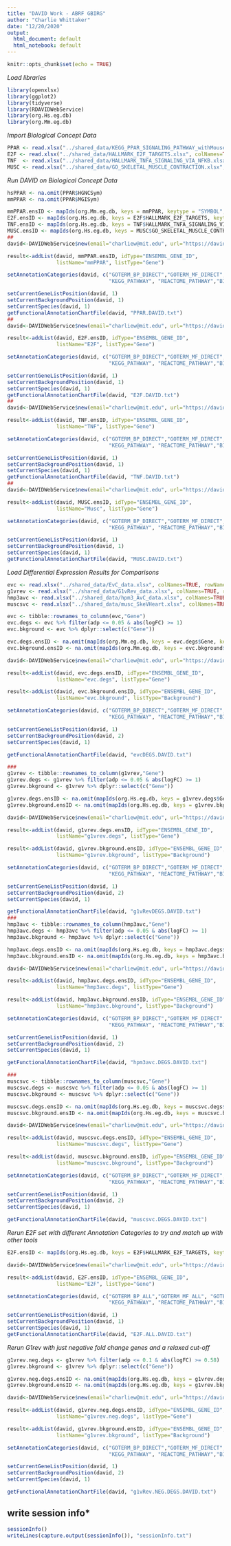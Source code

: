 ```yaml
---
title: "DAVID Work - ABRF GBIRG"
author: "Charlie Whittaker"
date: "12/20/2020"
output: 
  html_document: default
  html_notebook: default
---
```


```r
knitr::opts_chunk$set(echo = TRUE)
```

*Load libraries*

```r
library(openxlsx)
library(ggplot2)
library(tidyverse)
library(RDAVIDWebService)
library(org.Hs.eg.db)
library(org.Mm.eg.db)
```

*Import Biological Concept Data*

```r
PPAR <- read.xlsx("../shared_data/KEGG_PPAR_SIGNALING_PATHWAY_withMouse.xlsx", colNames=TRUE, rowNames=FALSE)
E2F <- read.xlsx("../shared_data/HALLMARK_E2F_TARGETS.xlsx", colNames=TRUE, rowNames=FALSE)
TNF  <- read.xlsx("../shared_data/HALLMARK_TNFA_SIGNALING_VIA_NFKB.xlsx", colNames=TRUE, rowNames=FALSE)
MUSC <- read.xlsx("../shared_data/GO_SKELETAL_MUSCLE_CONTRACTION.xlsx", colNames=TRUE, rowNames=FALSE)
```

*Run DAVID on Biological Concept Data*

```r
hsPPAR <- na.omit(PPAR$HGNCSym)
mmPPAR <- na.omit(PPAR$MGISym)

mmPPAR.ensID <- mapIds(org.Mm.eg.db, keys = mmPPAR, keytype = "SYMBOL", column="ENSEMBL")
E2F.ensID <- mapIds(org.Hs.eg.db, keys = E2F$HALLMARK_E2F_TARGETS, keytype = "SYMBOL", column="ENSEMBL")
TNF.ensID <- mapIds(org.Hs.eg.db, keys = TNF$HALLMARK_TNFA_SIGNALING_VIA_NFKB, keytype = "SYMBOL", column="ENSEMBL")
MUSC.ensID <- mapIds(org.Hs.eg.db, keys = MUSC$GO_SKELETAL_MUSCLE_CONTRACTION, keytype = "SYMBOL", column="ENSEMBL")
##
david<-DAVIDWebService$new(email="charliew@mit.edu", url="https://david.ncifcrf.gov/webservice/services/DAVIDWebService")

result<-addList(david, mmPPAR.ensID, idType="ENSEMBL_GENE_ID", 
                listName="mmPPAR", listType="Gene")

setAnnotationCategories(david, c("GOTERM_BP_DIRECT","GOTERM_MF_DIRECT", "GOTERM_CC_DIRECT", 
                                 "KEGG_PATHWAY", "REACTOME_PATHWAY","BIOCARTA"))

setCurrentGeneListPosition(david, 1)
setCurrentBackgroundPosition(david, 1)
setCurrentSpecies(david, 1)
getFunctionalAnnotationChartFile(david, "PPAR.DAVID.txt")
##
david<-DAVIDWebService$new(email="charliew@mit.edu", url="https://david.ncifcrf.gov/webservice/services/DAVIDWebService")

result<-addList(david, E2F.ensID, idType="ENSEMBL_GENE_ID", 
                listName="E2F", listType="Gene")

setAnnotationCategories(david, c("GOTERM_BP_DIRECT","GOTERM_MF_DIRECT", "GOTERM_CC_DIRECT", 
                                 "KEGG_PATHWAY", "REACTOME_PATHWAY","BIOCARTA"))

setCurrentGeneListPosition(david, 1)
setCurrentBackgroundPosition(david, 1)
setCurrentSpecies(david, 1)
getFunctionalAnnotationChartFile(david, "E2F.DAVID.txt")
##
david<-DAVIDWebService$new(email="charliew@mit.edu", url="https://david.ncifcrf.gov/webservice/services/DAVIDWebService")

result<-addList(david, TNF.ensID, idType="ENSEMBL_GENE_ID", 
                listName="TNF", listType="Gene")

setAnnotationCategories(david, c("GOTERM_BP_DIRECT","GOTERM_MF_DIRECT", "GOTERM_CC_DIRECT", 
                                 "KEGG_PATHWAY", "REACTOME_PATHWAY","BIOCARTA"))

setCurrentGeneListPosition(david, 1)
setCurrentBackgroundPosition(david, 1)
setCurrentSpecies(david, 1)
getFunctionalAnnotationChartFile(david, "TNF.DAVID.txt")
##
david<-DAVIDWebService$new(email="charliew@mit.edu", url="https://david.ncifcrf.gov/webservice/services/DAVIDWebService")

result<-addList(david, MUSC.ensID, idType="ENSEMBL_GENE_ID", 
                listName="Musc", listType="Gene")

setAnnotationCategories(david, c("GOTERM_BP_DIRECT","GOTERM_MF_DIRECT", "GOTERM_CC_DIRECT", 
                                 "KEGG_PATHWAY", "REACTOME_PATHWAY","BIOCARTA"))

setCurrentGeneListPosition(david, 1)
setCurrentBackgroundPosition(david, 1)
setCurrentSpecies(david, 1)
getFunctionalAnnotationChartFile(david, "MUSC.DAVID.txt")
```

*Load Differential Expression Results for Comparisons*

```r
evc <- read.xlsx("../shared_data/EvC_data.xlsx", colNames=TRUE, rowNames=TRUE)
g1vrev <- read.xlsx("../shared_data/G1vRev_data.xlsx", colNames=TRUE, rowNames=TRUE)
hmp3avc <- read.xlsx("../shared_data/hpm3_AvC_data.xlsx", colNames=TRUE, rowNames=TRUE)
muscsvc <- read.xlsx("../shared_data/musc_SkeVHeart.xlsx", colNames=TRUE, rowNames=TRUE)

evc <- tibble::rownames_to_column(evc,"Gene")
evc.degs <- evc %>% filter(adp <= 0.05 & abs(logFC) >= 1)
evc.bkground <- evc %>% dplyr::select(c("Gene"))

evc.degs.ensID <- na.omit(mapIds(org.Mm.eg.db, keys = evc.degs$Gene, keytype = "SYMBOL", column="ENSEMBL"))
evc.bkground.ensID <- na.omit(mapIds(org.Mm.eg.db, keys = evc.bkground$Gene, keytype = "SYMBOL", column="ENSEMBL"))

david<-DAVIDWebService$new(email="charliew@mit.edu", url="https://david.ncifcrf.gov/webservice/services/DAVIDWebService")

result<-addList(david, evc.degs.ensID, idType="ENSEMBL_GENE_ID", 
                listName="evc.degs", listType="Gene")

result<-addList(david, evc.bkground.ensID, idType="ENSEMBL_GENE_ID", 
                listName="evc.bkground", listType="Background")

setAnnotationCategories(david, c("GOTERM_BP_DIRECT","GOTERM_MF_DIRECT", "GOTERM_CC_DIRECT", 
                                 "KEGG_PATHWAY", "REACTOME_PATHWAY","BIOCARTA"))

setCurrentGeneListPosition(david, 1)
setCurrentBackgroundPosition(david, 2)
setCurrentSpecies(david, 1)

getFunctionalAnnotationChartFile(david, "evcDEGS.DAVID.txt")

###
g1vrev <- tibble::rownames_to_column(g1vrev,"Gene")
g1vrev.degs <- g1vrev %>% filter(adp <= 0.05 & abs(logFC) >= 1)
g1vrev.bkground <- g1vrev %>% dplyr::select(c("Gene"))

g1vrev.degs.ensID <- na.omit(mapIds(org.Hs.eg.db, keys = g1vrev.degs$Gene, keytype = "SYMBOL", column="ENSEMBL"))
g1vrev.bkground.ensID <- na.omit(mapIds(org.Hs.eg.db, keys = g1vrev.bkground$Gene, keytype = "SYMBOL", column="ENSEMBL"))

david<-DAVIDWebService$new(email="charliew@mit.edu", url="https://david.ncifcrf.gov/webservice/services/DAVIDWebService")

result<-addList(david, g1vrev.degs.ensID, idType="ENSEMBL_GENE_ID", 
                listName="g1vrev.degs", listType="Gene")

result<-addList(david, g1vrev.bkground.ensID, idType="ENSEMBL_GENE_ID", 
                listName="g1vrev.bkground", listType="Background")

setAnnotationCategories(david, c("GOTERM_BP_DIRECT","GOTERM_MF_DIRECT", "GOTERM_CC_DIRECT", 
                                 "KEGG_PATHWAY", "REACTOME_PATHWAY","BIOCARTA"))

setCurrentGeneListPosition(david, 1)
setCurrentBackgroundPosition(david, 2)
setCurrentSpecies(david, 1)

getFunctionalAnnotationChartFile(david, "g1vRevDEGS.DAVID.txt")
###
hmp3avc <- tibble::rownames_to_column(hmp3avc,"Gene")
hmp3avc.degs <- hmp3avc %>% filter(adp <= 0.05 & abs(logFC) >= 1)
hmp3avc.bkground <- hmp3avc %>% dplyr::select(c("Gene"))

hmp3avc.degs.ensID <- na.omit(mapIds(org.Hs.eg.db, keys = hmp3avc.degs$Gene, keytype = "SYMBOL", column="ENSEMBL"))
hmp3avc.bkground.ensID <- na.omit(mapIds(org.Hs.eg.db, keys = hmp3avc.bkground$Gene, keytype = "SYMBOL", column="ENSEMBL"))

david<-DAVIDWebService$new(email="charliew@mit.edu", url="https://david.ncifcrf.gov/webservice/services/DAVIDWebService")

result<-addList(david, hmp3avc.degs.ensID, idType="ENSEMBL_GENE_ID", 
                listName="hmp3avc.degs", listType="Gene")

result<-addList(david, hmp3avc.bkground.ensID, idType="ENSEMBL_GENE_ID", 
                listName="hmp3avc.bkground", listType="Background")

setAnnotationCategories(david, c("GOTERM_BP_DIRECT","GOTERM_MF_DIRECT", "GOTERM_CC_DIRECT", 
                                 "KEGG_PATHWAY", "REACTOME_PATHWAY","BIOCARTA"))

setCurrentGeneListPosition(david, 1)
setCurrentBackgroundPosition(david, 2)
setCurrentSpecies(david, 1)

getFunctionalAnnotationChartFile(david, "hpm3avc.DEGS.DAVID.txt")

###
muscsvc <- tibble::rownames_to_column(muscsvc,"Gene")
muscsvc.degs <- muscsvc %>% filter(adp <= 0.05 & abs(logFC) >= 1)
muscsvc.bkground <- muscsvc %>% dplyr::select(c("Gene"))

muscsvc.degs.ensID <- na.omit(mapIds(org.Hs.eg.db, keys = muscsvc.degs$Gene, keytype = "SYMBOL", column="ENSEMBL"))
muscsvc.bkground.ensID <- na.omit(mapIds(org.Hs.eg.db, keys = muscsvc.bkground$Gene, keytype = "SYMBOL", column="ENSEMBL"))

david<-DAVIDWebService$new(email="charliew@mit.edu", url="https://david.ncifcrf.gov/webservice/services/DAVIDWebService")

result<-addList(david, muscsvc.degs.ensID, idType="ENSEMBL_GENE_ID", 
                listName="muscsvc.degs", listType="Gene")

result<-addList(david, muscsvc.bkground.ensID, idType="ENSEMBL_GENE_ID", 
                listName="muscsvc.bkground", listType="Background")

setAnnotationCategories(david, c("GOTERM_BP_DIRECT","GOTERM_MF_DIRECT", "GOTERM_CC_DIRECT", 
                                 "KEGG_PATHWAY", "REACTOME_PATHWAY","BIOCARTA"))

setCurrentGeneListPosition(david, 1)
setCurrentBackgroundPosition(david, 2)
setCurrentSpecies(david, 1)

getFunctionalAnnotationChartFile(david, "muscsvc.DEGS.DAVID.txt")
```

*Rerun E2F set with different Annotation Categories to try and match up with other tools*
```r
E2F.ensID <- mapIds(org.Hs.eg.db, keys = E2F$HALLMARK_E2F_TARGETS, keytype = "SYMBOL", column="ENSEMBL")

david<-DAVIDWebService$new(email="charliew@mit.edu", url="https://david.ncifcrf.gov/webservice/services/DAVIDWebService")

result<-addList(david, E2F.ensID, idType="ENSEMBL_GENE_ID", 
                listName="E2F", listType="Gene")

setAnnotationCategories(david, c("GOTERM_BP_ALL","GOTERM_MF_ALL", "GOTERM_CC_ALL", 
                                 "KEGG_PATHWAY", "REACTOME_PATHWAY","BIOCARTA"))

setCurrentGeneListPosition(david, 1)
setCurrentBackgroundPosition(david, 1)
setCurrentSpecies(david, 1)
getFunctionalAnnotationChartFile(david, "E2F.ALL.DAVID.txt")
```
*Rerun G1rev with just negative fold change genes and a relaxed cut-off*

```r
g1vrev.neg.degs <- g1vrev %>% filter(adp <= 0.1 & abs(logFC) >= 0.58)
g1vrev.bkground <- g1vrev %>% dplyr::select(c("Gene"))

g1vrev.neg.degs.ensID <- na.omit(mapIds(org.Hs.eg.db, keys = g1vrev.degs$Gene, keytype = "SYMBOL", column="ENSEMBL"))
g1vrev.bkground.ensID <- na.omit(mapIds(org.Hs.eg.db, keys = g1vrev.bkground$Gene, keytype = "SYMBOL", column="ENSEMBL"))

david<-DAVIDWebService$new(email="charliew@mit.edu", url="https://david.ncifcrf.gov/webservice/services/DAVIDWebService")

result<-addList(david, g1vrev.neg.degs.ensID, idType="ENSEMBL_GENE_ID", 
                listName="g1vrev.neg.degs", listType="Gene")

result<-addList(david, g1vrev.bkground.ensID, idType="ENSEMBL_GENE_ID", 
                listName="g1vrev.bkground", listType="Background")

setAnnotationCategories(david, c("GOTERM_BP_DIRECT","GOTERM_MF_DIRECT", "GOTERM_CC_DIRECT", 
                                 "KEGG_PATHWAY", "REACTOME_PATHWAY","BIOCARTA"))

setCurrentGeneListPosition(david, 1)
setCurrentBackgroundPosition(david, 2)
setCurrentSpecies(david, 1)

getFunctionalAnnotationChartFile(david, "g1vRev.NEG.DEGS.DAVID.txt")
```

## write session info*

```r
sessionInfo()
writeLines(capture.output(sessionInfo()), "sessionInfo.txt")
```